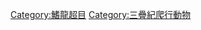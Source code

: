 {{catmore}}
{{Commonscat|Placodontia}}

[[Category:鰭龍超目|Category:鰭龍超目]]
[[Category:三疊紀爬行動物|Category:三疊紀爬行動物]]